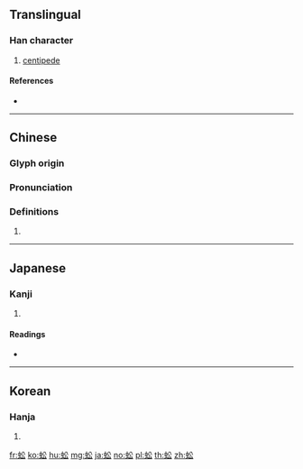 {{character info/new}}
==Translingual==

===Han character===
{{Han char|rn=142|rad=虫|as=04|sn=10|four=58132|canj=LICI}}

# [[centipede]]

====References====
* {{Han ref|kx=1078.190|dkj=32892|dj=1547.180|hdz=42839.120|uh=86A3|ud=34467|bh=B047|bd=45127}}

----

==Chinese==
{{zh-forms}}

===Glyph origin===
{{Han etym}}

===Pronunciation===
{{zh-pron
|m=gōng
|c=gung1
|h=pfs=
|md=
|mn=
|w=
|mc=y
|oc=y
|cat=
}}

===Definitions===
{{zh-hanzi}}

# {{rfdef|lang=zh}}

----

==Japanese==

===Kanji===
{{ja-kanji|grade=|rs=虫04}}

# {{defn|lang=ja|sort=虫04}}

====Readings====
* {{ja-readings|on=[[こう]] (kō), [[く]] (ku), [[しょう]] (shō)|kun=}}

----

==Korean==

===Hanja===
{{ko-hanja|hangeul=공|eumhun=|rv=gong|mr=kong|y=kong}}

# {{defn|lang=ko|sort=虫04}}

[[fr:蚣]]
[[ko:蚣]]
[[hu:蚣]]
[[mg:蚣]]
[[ja:蚣]]
[[no:蚣]]
[[pl:蚣]]
[[th:蚣]]
[[zh:蚣]]